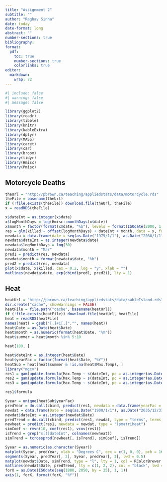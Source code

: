 ```yaml
---
title: "Assignment 2"
subtitle: ""
author: "Raghav Sinha"
date: today
date-format: long
abstract: ""
number-sections: true
bibliography:
format:
  pdf:
    toc: true
    number-sections: true
    colorlinks: true
editor: 
  markdown: 
    wrap: 72
---
```


```r
#| include: false
#| warning: false
#| message: false

library(ggplot2)
library(readr)
library(tibble)
library(knitr)
library(kableExtra)
library(dplyr)
library(MASS)
library(caret)
library(car)
library(broom)
library(tidyr)
library(Hmisc)
library(Pmisc)
```

## Motorcycle Deaths
```r
theUrl = "http://pbrown.ca/teaching/appliedstats/data/motorcycle.rds"
theFile = basename(theUrl)
if (!file.exists(theFile)) download.file(theUrl, theFile)
x = readRDS(theFile)
```
```r
x$dateInt = as.integer(x$date)
x$logMonthDays = log(Hmisc::monthDays(x$date))
x$month = factor(format(x$date, "%b"), levels = format(ISOdate(2000, 1:12, 1), "%b"))
res = glm(killed ~ offset(logMonthDays) + dateInt + month, data = x, family = poisson(link = "log"))
newdata = data.frame(date = seq(as.Date("1975/1/1"), as.Date("2030/1/1"), by = "month"))
newdata$dateInt = as.integer(newdata$date)
newdata$logMonthDays = log(30)
newdata$month = "Mar"
pred1 = predict(res, newdata)
newdata$month = format(newdata$date, "%b")
pred2 = predict(res, newdata)
plot(x$date, x$killed, cex = 0.2, log = "y", xlab = "")
matlines(newdata$date, exp(cbind(pred1, pred2)), lty = 1)
```

## Heat

```r
heatUrl = "http://pbrown.ca/teaching/appliedstats/data/sableIsland.rds"
dir.create("cache", showWarnings = FALSE)
heatFile = file.path("cache", basename(heatUrl))
if (!file.exists(heatFile)) download.file(heatUrl, heatFile)
heat = readRDS(heatFile)
names(heat) = gsub("[.]+C[.]","", names(heat))
heat$Date = as.Date(heat$Date)
heat$month = as.numeric(format(heat$Date, "%m"))
heat$summer = heat$month %in% 5:10
```

```r
heat[100, ]
```

```r
heat$dateInt = as.integer(heat$Date)
heat$yearFac = factor(format(heat$Date, "%Y"))
heatSub = heat[heat$summer & !is.na(heat$Max.Temp), ]
library("mgcv")
res1 = gam(update.formula(Max.Temp ~ s(dateInt, pc = as.integer(as.Date("1990/7/1")), k = 100) + s(yearFac, bs = "re"), Pmisc::seasonalFormula(period = 365.25, harmonics = 1:2, var = "dateInt")), data = heatSub, method = "ML", optimizer = "efs")
res2 = gam(update.formula(Max.Temp ~ s(dateInt, pc = as.integer(as.Date("1990/7/1")), k = 4) + s(yearFac, bs = "re"), Pmisc::seasonalFormula(period = 365.25, harmonics = 1:2, var = "dateInt")), data = heatSub, method = "ML", optimizer = "efs")
res3 = gam(update.formula(Max.Temp ~ s(dateInt, pc = as.integer(as.Date("1990/7/1")), k = 100), Pmisc::seasonalFormula(period = 365.25, harmonics = 1:2, var = "dateInt")), data = heatSub, method = "ML", optimizer = "efs")
```

```r
res1$formula
```

```r
Syear = unique(heatSub$yearFac)
predYear = do.call(cbind, predict(res1, newdata = data.frame(yearFac = Syear, dateInt = 0), type = "terms", terms = "s(yearFac)", se.fit = TRUE)) %*% Pmisc::ciMat()
newdat = data.frame(Date = seq(as.Date("1900/1/1"), as.Date("2035/12/31"), by = "2 weeks"), yearFac = Syear[1])
newdat$dateInt = as.integer(newdat$Date)
predTrend = do.call(cbind, predict(res1, newdat, type = "terms", terms = "s(dateInt)", se.fit = TRUE)) %*% Pmisc::ciMat()
newheat = predict(res1, newdata = newdat, type = "lpmatriheat")
simCoef <- rmvn(10, coef(res1), vcov(res1))
isTrend = grep("s[(]dateInt", colnames(newheat))
simTrend = tcrossprod(newheat[, isTrend], simCoef[, isTrend])
```

```r
Syear = as.numeric(as.character(Syear))
matplot(Syear, predYear, xlab = "Degrees C", cex = c(1, 0, 0), pch = 16, col = "black")
segments(Syear, predYear[, 2], Syear, predYear[, 3], lwd = 0.5)
matplot(newdat$Date, simTrend, type = "l", lty = 1, col = RColorBrewer::brewer.pal(ncol(simTrend), "Paired"), xaxt = "n", xaxs = "i", yaxs = "i", ylim = range(predTrend), xlab = "")
matlines(newdat$Date, predTrend, lty = c(1, 2, 2), col = "black", lwd = 2)
forX = as.Date(ISOdate(seq(1880, 2050, by = 25), 1, 1))
axis(1, forX, format(forX, "%Y"))
```

